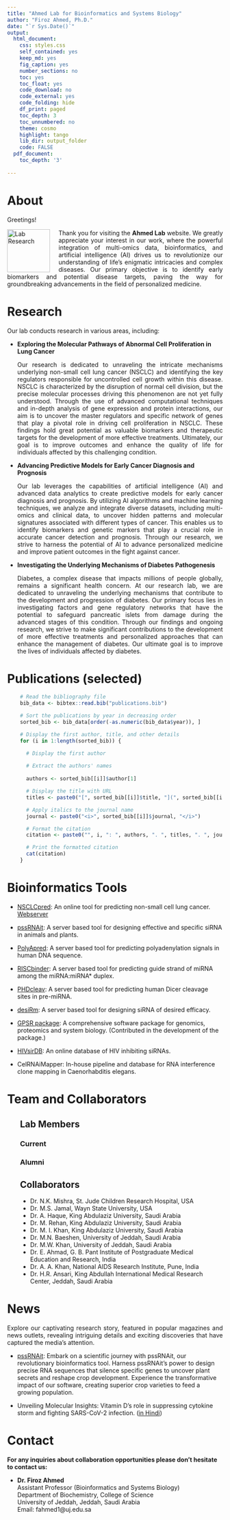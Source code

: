 ```yaml
---
title: "Ahmed Lab for Bioinformatics and Systems Biology"
author: "Firoz Ahmed, Ph.D."
date: "`r Sys.Date()`"
output:
  html_document:
    css: styles.css
    self_contained: yes
    keep_md: yes
    fig_caption: yes
    number_sections: no
    toc: yes
    toc_float: yes
    code_download: no
    code_external: yes
    code_folding: hide
    df_print: paged
    toc_depth: 3
    toc_unnumbered: no
    theme: cosmo
    highlight: tango
    lib_dir: output_folder
    code: FALSE
  pdf_document:
    toc_depth: '3'
    
---
```


# About {#about}
Greetings!

<div align="left">
  <img src="images/DrFiroz.jpeg" alt="Lab Research" width="100" height="100" style="float:left; margin-right:20px;">

<p style="text-align: justify;">
Thank you for visiting the __Ahmed Lab__ website. We greatly appreciate your interest in our work, where the powerful integration of multi-omics data, bioinformatics, and artificial intelligence (AI) drives us to revolutionize our understanding of life's enigmatic intricacies and complex diseases. Our primary objective is to identify early biomarkers and potential disease targets, paving the way for groundbreaking advancements in the field of personalized medicine.
</p>
</div>

# Research {#research}

Our lab conducts research in various areas, including:  



- __Exploring the Molecular Pathways of Abnormal Cell Proliferation in Lung Cancer__
<p style="text-align: justify;">
Our research is dedicated to unraveling the intricate mechanisms underlying non-small cell lung cancer (NSCLC) and identifying the key regulators responsible for uncontrolled cell growth within this disease. NSCLC is characterized by the disruption of normal cell division, but the precise molecular processes driving this phenomenon are not yet fully understood. Through the use of advanced computational techniques and in-depth analysis of gene expression and protein interactions, our aim is to uncover the master regulators and specific network of genes that play a pivotal role in driving cell proliferation in NSCLC. These findings hold great potential as valuable biomarkers and therapeutic targets for the development of more effective treatments. Ultimately, our goal is to improve outcomes and enhance the quality of life for individuals affected by this challenging condition.
</p>

- __Advancing Predictive Models for Early Cancer Diagnosis and Prognosis__
<p style="text-align: justify;">
Our lab leverages the capabilities of artificial intelligence (AI) and advanced data analytics to create predictive models for early cancer diagnosis and prognosis. By utilizing AI algorithms and machine learning techniques, we analyze and integrate diverse datasets, including multi-omics and clinical data, to uncover hidden patterns and molecular signatures associated with different types of cancer. This enables us to identify biomarkers and genetic markers that play a crucial role in accurate cancer detection and prognosis. Through our research, we strive to harness the potential of AI to advance personalized medicine and improve patient outcomes in the fight against cancer.
</p>

- __Investigating the Underlying Mechanisms of Diabetes Pathogenesis__  
<p style="text-align: justify;">
Diabetes, a complex disease that impacts millions of people globally, remains a significant health concern. At our research lab, we are dedicated to unraveling the underlying mechanisms that contribute to the development and progression of diabetes. Our primary focus lies in investigating factors and gene regulatory networks that have the potential to safeguard pancreatic islets from damage during the advanced stages of this condition. Through our findings and ongoing research, we strive to make significant contributions to the development of more effective treatments and personalized approaches that can enhance the management of diabetes.
Our ultimate goal is to improve the lives of individuals affected by diabetes.
</p>

# Publications (selected) {#publication}


<div style="padding-left: 30px;">
<p style="text-align: justify;">

```r
# Read the bibliography file
bib_data <- bibtex::read.bib("publications.bib")

# Sort the publications by year in decreasing order
sorted_bib <- bib_data[order(-as.numeric(bib_data$year)), ]

# Display the first author, title, and other details
for (i in 1:length(sorted_bib)) {

  # Display the first author
  
  # Extract the authors' names
  
  authors <- sorted_bib[[i]]$author[1]

  # Display the title with URL
  titles <- paste0("[", sorted_bib[[i]]$title, "](", sorted_bib[[i]]$url, ")")

  # Apply italics to the journal name
  journal <- paste0("<i>", sorted_bib[[i]]$journal, "</i>")

  # Format the citation
  citation <- paste0("", i, ": ", authors, ". ", titles, ". ", journal, " ", sorted_bib[[i]]$year, ".\n\n")

  # Print the formatted citation
  cat(citation)
}
```
</p>
</div>

# Bioinformatics Tools {#tools}

-	[NSCLCpred](https://github.com/firozimtech/NSCLCpred): An online tool for predicting non-small cell lung cancer. [Webserver](https://hifzuransari.shinyapps.io/NSCLCpred/)    

-	[pssRNAit](http://plantgrn.noble.org/pssRNAit/): A server based tool for designing effective and specific siRNA in animals and plants.

- [PolyApred](www.imtech.res.in/raghava/polyapred/): A server based tool for predicting polyadenylation signals in human DNA sequence.

- [RISCbinder](http://crdd.osdd.net:8081/RISCbinder/): A server based tool for predicting guide strand of miRNA among the miRNA:miRNA* duplex.

- [PHDcleav](www.imtech.res.in/raghava/phdcleav/): A server based tool for predicting human Dicer cleavage sites in pre-miRNA.

- [desiRm](www.imtech.res.in/raghava/desirm/): A server based tool for designing siRNA of desired efficacy.

- [GPSR package](www.imtech.res.in/raghava/gpsr): A comprehensive software package for genomics, proteomics and system biology. (Contributed in the development of the package.)

- [HIVsirDB](http://crdd.osdd.net/raghava/hivsir/index.php): An online database of HIV inhibiting siRNAs.

- CelRNAiMapper: In-house pipeline and database for RNA interference clone mapping in Caenorhabditis elegans.



# Team and Collaborators {#team}

<div style="padding-left: 30px;">
## Lab Members
### Current
### Alumni



## Collaborators
- Dr. N.K.  Mishra, St. Jude Children Research Hospital, USA
- Dr. M.S. Jamal, Wayn State University, USA
- Dr. A. Haque, King Abdulaziz University, Saudi Arabia
- Dr. M. Rehan, King Abdulaziz University, Saudi Arabia
- Dr. M. I. Khan, King Abdulaziz University, Saudi Arabia
- Dr. M.N. Baeshen, University of Jeddah, Saudi Arabia
- Dr. M.W. Khan, University of Jeddah, Saudi Arabia
- Dr. E. Ahmad, G. B. Pant Institute of Postgraduate Medical Education and Research, India 
- Dr. A. A. Khan, National AIDS Research Institute, Pune, India
- Dr. H.R. Ansari, King Abdullah International Medical Research Center, Jeddah, Saudi Arabia
</div>

# News {#news}
<p style="text-align: justify;">
Explore our captivating research story, featured in popular magazines and news outlets, revealing intriguing details and exciting discoveries that have captured the media's attention.    
</p>

- [pssRNAit](https://www.outlookindia.com/website/story/feature-crop-research/361966/): Embark on a scientific journey with pssRNAit, our revolutionary bioinformatics tool. Harness pssRNAit's power to design precise RNA sequences that silence specific genes to uncover plant secrets and reshape crop development. Experience the transformative impact of our software, creating superior crop varieties to feed a growing population.

- Unveiling Molecular Insights: Vitamin D's role in suppressing cytokine storm and fighting SARS-CoV-2 infection. ([in Hindi](https://www.shrinaradmedia.com/indian-scientist-discovers-mechanism-behind-vitamin-d-benefit-in-covid-19/?fbclid=IwAR1DrE19-boOcZIC42toEjYDYdJrAxzosLAUhsr8BtH73kL28BIqfO8o_AA))





# Contact {#contact}
__For any inquiries about collaboration opportunities please don’t hesitate to contact us:__ 

- __Dr. Firoz Ahmed__  
  Assistant Professor (Bioinformatics and Systems Biology)  
  Department of Biochemistry, College of Science  
  University of Jeddah, Jeddah, Saudi Arabia  
  Email: fahmed1@uj.edu.sa
  

         

